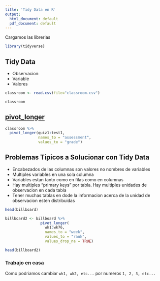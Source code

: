```yaml
---
title: 'Tidy Data en R'
output:
  html_document: default
  pdf_document: default
---
```


Cargamos las librerias

```r
library(tidyverse)
```


## Tidy Data

- Observacion
- Variable 
- Valores

```r
classroom <- read.csv(file="classroom.csv")

classroom
```

## [pivot_longer](https://tidyr.tidyverse.org/reference/pivot_longer.html)


```r
classroom %>% 
  pivot_longer(quiz1:test1, 
               names_to = "assessment", 
               values_to = "grade") 
```

## Problemas Tipicos a Solucionar con Tidy Data

- Encabezados de las columnas son valores no nombres de variables
- Multiples variables en una sola columna
- Variables estan tanto como en filas como en columnas
- Hay multiples "primary keys" por tabla. Hay multiples unidades de observacion
en cada tabla
- Tener muchas tablas en dode la informacion acerca de la unidad de observacion 
esten distribuidas


```r
head(billboard)
```

```r
billboard2 <- billboard %>%
                pivot_longer(
                  wk1:wk76,
                  names_to = "week",
                  values_to = "rank",
                  values_drop_na = TRUE)
```


```r
head(billboard2)
```

### Trabajo en casa

Como podriamos cambiar `wk1, wk2, etc...` por numeros `1, 2, 3, etc...`














